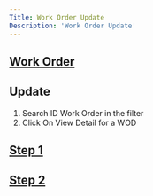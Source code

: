 ```yaml
---
Title: Work Order Update
Description: 'Work Order Update'
---
```

 ## <a href="Work Order.mdx"> Work Order</a> 

## Update 
1. Search ID Work Order in the filter
2. Click On View Detail for a WOD
## <a href="Work Order Create.mdx">Step 1</a> 
## <a href="Work Order Create.mdx">Step 2</a> 